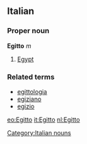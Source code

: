 ==Italian==
===Proper noun===
[[Category:Italian nouns]]
'''Egitto''' ''m''

# [[Egypt]]

===Related terms===
*[[egittologia]]
*[[egiziano]]
*[[egizio]]

[[eo:Egitto]]
[[it:Egitto]]
[[nl:Egitto]]